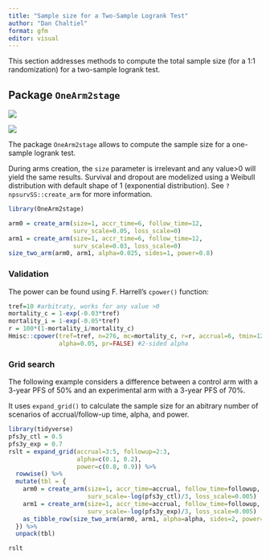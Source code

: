 ```yaml
---
title: "Sample size for a Two-Sample Logrank Test"
author: "Dan Chaltiel"
format: gfm
editor: visual
---
```


This section addresses methods to compute the total sample size (for a 1:1 randomization) for a two-sample logrank test.

## Package `OneArm2stage`

![](https://img.shields.io/badge/East-Untested-blue.svg)

![](https://img.shields.io/badge/nQuery-Untested-blue.svg)

The package `OneArm2stage` allows to compute the sample size for a one-sample logrank test.

During arms creation, the `size` parameter is irrelevant and any value\>0 will yield the same results. Survival and dropout are modelized using a Weibull distribution with default shape of 1 (exponential distribution). See `?npsurvSS::create_arm` for more information.

```r
library(OneArm2stage)

arm0 = create_arm(size=1, accr_time=6, follow_time=12, 
                  surv_scale=0.05, loss_scale=0)
arm1 = create_arm(size=1, accr_time=6, follow_time=12, 
                  surv_scale=0.03, loss_scale=0)
size_two_arm(arm0, arm1, alpha=0.025, sides=1, power=0.8)

```

### Validation

The power can be found using F. Harrell's `cpower()` function:

```r
tref=10 #arbitraty, works for any value >0
mortality_c = 1-exp(-0.03*tref)
mortality_i = 1-exp(-0.05*tref)
r = 100*(1-mortality_i/mortality_c)
Hmisc::cpower(tref=tref, n=276, mc=mortality_c, r=r, accrual=6, tmin=12, 
              alpha=0.05, pr=FALSE) #2-sided alpha
```

### Grid search

The following example considers a difference between a control arm with a 3-year PFS of 50% and an experimental arm with a 3-year PFS of 70%.

It uses `expand_grid()` to calculate the sample size for an abitrary number of scenarios of accrual/follow-up time, alpha, and power.

```r
library(tidyverse)
pfs3y_ctl = 0.5
pfs3y_exp = 0.7
rslt = expand_grid(accrual=3:5, followup=2:3,
                   alpha=c(0.1, 0.2),
                   power=c(0.8, 0.9)) %>%
  rowwise() %>% 
  mutate(tbl = {
    arm0 = create_arm(size=1, accr_time=accrual, follow_time=followup, 
                      surv_scale=-log(pfs3y_ctl)/3, loss_scale=0.005)
    arm1 = create_arm(size=1, accr_time=accrual, follow_time=followup, 
                      surv_scale=-log(pfs3y_exp)/3, loss_scale=0.005)
    as_tibble_row(size_two_arm(arm0, arm1, alpha=alpha, sides=2, power=power))
  }) %>% 
  unpack(tbl)

rslt
```
